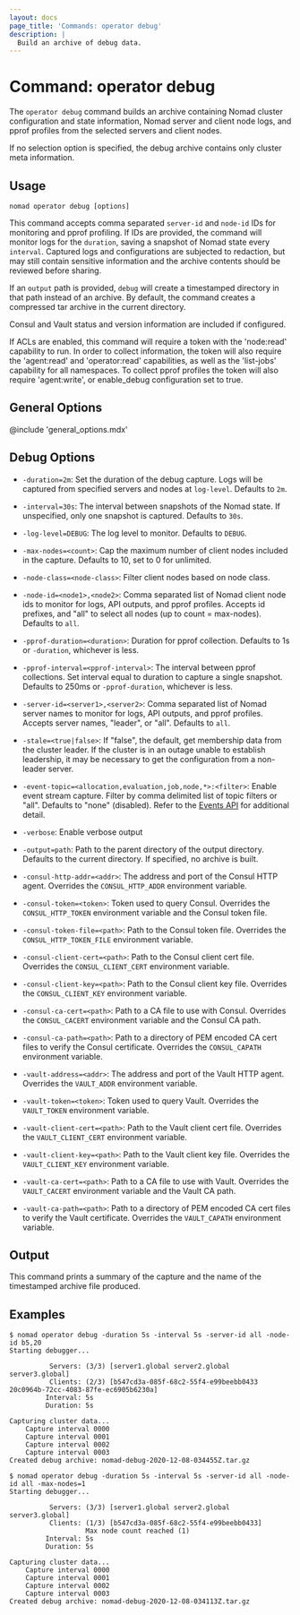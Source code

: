 ```yaml
---
layout: docs
page_title: 'Commands: operator debug'
description: |
  Build an archive of debug data.
---
```


# Command: operator debug

The `operator debug` command builds an archive containing Nomad cluster
configuration and state information, Nomad server and client node
logs, and pprof profiles from the selected servers and client nodes.

If no selection option is specified, the debug archive contains only
cluster meta information.

## Usage

```plaintext
nomad operator debug [options]
```

This command accepts comma separated `server-id` and `node-id` IDs for
monitoring and pprof profiling. If IDs are provided, the command will
monitor logs for the `duration`, saving a snapshot of Nomad state
every `interval`. Captured logs and configurations are subjected to
redaction, but may still contain sensitive information and the archive
contents should be reviewed before sharing.

If an `output` path is provided, `debug` will create a timestamped
directory in that path instead of an archive. By default, the command
creates a compressed tar archive in the current directory.

Consul and Vault status and version information are included if
configured.

If ACLs are enabled, this command will require a token with the 'node:read'
capability to run. In order to collect information, the token will also
require the 'agent:read' and 'operator:read' capabilities, as well as the
'list-jobs' capability for all namespaces. To collect pprof profiles the
token will also require 'agent:write', or enable_debug configuration set to
true.

## General Options

@include 'general_options.mdx'

## Debug Options

- `-duration=2m`: Set the duration of the debug capture. Logs will be captured from
  specified servers and nodes at `log-level`. Defaults to `2m`.

- `-interval=30s`: The interval between snapshots of the Nomad state.
  If unspecified, only one snapshot is captured. Defaults to `30s`.

- `-log-level=DEBUG`: The log level to monitor. Defaults to `DEBUG`.

- `-max-nodes=<count>`: Cap the maximum number of client nodes included
  in the capture. Defaults to 10, set to 0 for unlimited.

- `-node-class=<node-class>`: Filter client nodes based on node class.

- `-node-id=<node1>,<node2>`: Comma separated list of Nomad client node ids
  to monitor for logs, API outputs, and pprof profiles. Accepts id prefixes, and
  "all" to select all nodes (up to count = max-nodes). Defaults to `all`.

- `-pprof-duration=<duration>`: Duration for pprof
  collection. Defaults to 1s or `-duration`, whichever is less.

- `-pprof-interval=<pprof-interval>`: The interval between pprof
    collections. Set interval equal to duration to capture a single
    snapshot. Defaults to 250ms or `-pprof-duration`, whichever is
    less.

- `-server-id=<server1>,<server2>`: Comma separated list of Nomad server names to
  monitor for logs, API outputs, and pprof profiles. Accepts server names, "leader", or
  "all". Defaults to `all`.

- `-stale=<true|false>`: If "false", the default, get membership data from the
  cluster leader. If the cluster is in an outage unable to establish
  leadership, it may be necessary to get the configuration from a non-leader
  server.

- `-event-topic=<allocation,evaluation,job,node,*>:<filter>`: Enable event
  stream capture. Filter by comma delimited list of topic filters or "all".
  Defaults to "none" (disabled).  Refer to the [Events API](/api-docs/events) for
  additional detail.

- `-verbose`: Enable verbose output

- `-output=path`: Path to the parent directory of the output
  directory. Defaults to the current directory. If specified, no
  archive is built.

- `-consul-http-addr=<addr>`: The address and port of the Consul HTTP
  agent. Overrides the `CONSUL_HTTP_ADDR` environment variable.

- `-consul-token=<token>`: Token used to query Consul. Overrides the
  `CONSUL_HTTP_TOKEN` environment variable and the Consul token
  file.

- `-consul-token-file=<path>`: Path to the Consul token file. Overrides the `CONSUL_HTTP_TOKEN_FILE`
  environment variable.

- `-consul-client-cert=<path>`: Path to the Consul client cert file. Overrides the `CONSUL_CLIENT_CERT`
  environment variable.

- `-consul-client-key=<path>`: Path to the Consul client key file. Overrides the `CONSUL_CLIENT_KEY`
  environment variable.

- `-consul-ca-cert=<path>`: Path to a CA file to use with Consul. Overrides the `CONSUL_CACERT`
  environment variable and the Consul CA path.

- `-consul-ca-path=<path>`: Path to a directory of PEM encoded CA cert files to verify the Consul
  certificate. Overrides the `CONSUL_CAPATH` environment variable.

- `-vault-address=<addr>`: The address and port of the Vault HTTP agent. Overrides the `VAULT_ADDR`
  environment variable.

- `-vault-token=<token>`: Token used to query Vault. Overrides the `VAULT_TOKEN` environment
  variable.

- `-vault-client-cert=<path>`: Path to the Vault client cert file. Overrides the `VAULT_CLIENT_CERT`
  environment variable.

- `-vault-client-key=<path>`: Path to the Vault client key file. Overrides the `VAULT_CLIENT_KEY`
  environment variable.

- `-vault-ca-cert=<path>`: Path to a CA file to use with Vault. Overrides the `VAULT_CACERT`
  environment variable and the Vault CA path.

- `-vault-ca-path=<path>`: Path to a directory of PEM encoded CA cert files to verify the Vault
  certificate. Overrides the `VAULT_CAPATH` environment variable.

## Output

This command prints a summary of the capture and the name of the timestamped
archive file produced.

## Examples

```shell-session
$ nomad operator debug -duration 5s -interval 5s -server-id all -node-id b5,20
Starting debugger...

          Servers: (3/3) [server1.global server2.global server3.global]
          Clients: (2/3) [b547cd3a-085f-68c2-55f4-e99beebb0433 20c0964b-72cc-4083-87fe-ec6905b6230a]
         Interval: 5s
         Duration: 5s

Capturing cluster data...
    Capture interval 0000
    Capture interval 0001
    Capture interval 0002
    Capture interval 0003
Created debug archive: nomad-debug-2020-12-08-034455Z.tar.gz
```

```shell-session
$ nomad operator debug -duration 5s -interval 5s -server-id all -node-id all -max-nodes=1
Starting debugger...

          Servers: (3/3) [server1.global server2.global server3.global]
          Clients: (1/3) [b547cd3a-085f-68c2-55f4-e99beebb0433]
                   Max node count reached (1)
         Interval: 5s
         Duration: 5s

Capturing cluster data...
    Capture interval 0000
    Capture interval 0001
    Capture interval 0002
    Capture interval 0003
Created debug archive: nomad-debug-2020-12-08-034113Z.tar.gz
```
